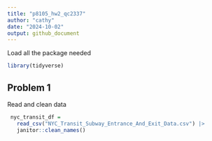 ```yaml
---
title: "p8105_hw2_qc2337"
author: "cathy"
date: "2024-10-02"
output: github_document
---
```

Load all the package needed

```r
library(tidyverse)
```

## Problem 1

Read and clean data

```r
 nyc_transit_df =
   read_csv("NYC_Transit_Subway_Entrance_And_Exit_Data.csv") |> 
   janitor::clean_names()
```





